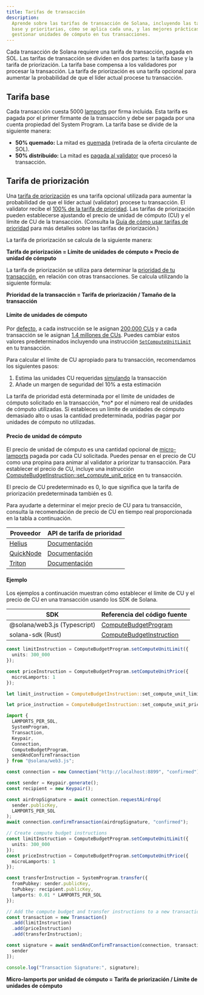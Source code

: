 ```yaml
---
title: Tarifas de transacción
description:
  Aprende sobre las tarifas de transacción de Solana, incluyendo las tarifas
  base y prioritarias, cómo se aplica cada una, y las mejores prácticas para
  gestionar unidades de cómputo en tus transacciones.
---
```


Cada transacción de Solana requiere una tarifa de transacción, pagada en SOL.
Las tarifas de transacción se dividen en dos partes: la tarifa base y la tarifa
de priorización. La tarifa base compensa a los validadores por procesar la
transacción. La tarifa de priorización es una tarifa opcional para aumentar la
probabilidad de que el líder actual procese tu transacción.

## Tarifa base

Cada transacción cuesta 5000 [lamports](/docs/references/terminology#lamport)
por firma incluida. Esta tarifa es pagada por el primer firmante de la
transacción y debe ser pagada por una cuenta propiedad del System Program. La
tarifa base se divide de la siguiente manera:

- **50% quemado:** La mitad es
  [quemada](https://github.com/anza-xyz/agave/blob/v2.1.13/sdk/fee-calculator/src/lib.rs#L70)
  (retirada de la oferta circulante de SOL).
- **50% distribuido:** La mitad es
  [pagada al validator](https://github.com/anza-xyz/agave/blob/e621336acad4f5d6e5b860eaa1b074b01c99253c/runtime/src/bank/fee_distribution.rs#L58-L62)
  que procesó la transacción.

## Tarifa de priorización

Una
[tarifa de priorización](https://github.com/anza-xyz/agave/blob/v2.2.14/compute-budget/src/compute_budget_limits.rs#L47-L48)
es una tarifa opcional utilizada para aumentar la probabilidad de que el líder
actual (validator) procese tu transacción. El validator recibe el
[100% de la tarifa de prioridad](https://github.com/solana-foundation/solana-improvement-documents/blob/main/proposals/0096-reward-collected-priority-fee-in-entirety.md).
Las tarifas de priorización pueden establecerse ajustando el precio de unidad de
cómputo (CU) y el límite de CU de la transacción. (Consulta la
[Guía de cómo usar tarifas de prioridad](/developers/guides/advanced/how-to-use-priority-fees)
para más detalles sobre las tarifas de priorización.)

La tarifa de priorización se calcula de la siguiente manera:

**Tarifa de priorización = Límite de unidades de cómputo × Precio de unidad de
cómputo**

La tarifa de priorización se utiliza para determinar la
[prioridad de tu transacción](https://github.com/anza-xyz/agave/blob/v2.2.14/core/src/banking_stage/transaction_scheduler/receive_and_buffer.rs#L646),
en relación con otras transacciones. Se calcula utilizando la siguiente fórmula:

**Prioridad de la transacción = Tarifa de priorización / Tamaño de la
transacción**

#### Límite de unidades de cómputo

Por
[defecto](https://github.com/anza-xyz/agave/blob/v2.1.13/compute-budget/src/compute_budget.rs#L149-L197),
a cada instrucción se le asignan
[200,000 CUs](https://github.com/anza-xyz/agave/blob/v2.1.13/compute-budget/src/compute_budget_limits.rs#L10)
y a cada transacción se le asignan
[1.4 millones de CUs](https://github.com/anza-xyz/agave/blob/v2.1.13/compute-budget/src/compute_budget_limits.rs#L14).
Puedes cambiar estos valores predeterminados incluyendo una instrucción
[`SetComputeUnitLimit`](https://github.com/anza-xyz/agave/blob/v2.1.13/sdk/src/compute_budget.rs#L42-L44)
en tu transacción.

Para calcular el límite de CU apropiado para tu transacción, recomendamos los
siguientes pasos:

1. Estima las unidades CU requeridas
   [simulando](/developers/guides/advanced/how-to-request-optimal-compute) la
   transacción
2. Añade un margen de seguridad del 10% a esta estimación

<Callout type="warn">
  La tarifa de prioridad está determinada por el límite de unidades de cómputo
  solicitado en la transacción, *no* por el número real de unidades de cómputo
  utilizadas. Si estableces un límite de unidades de cómputo demasiado alto o
  usas la cantidad predeterminada, podrías pagar por unidades de cómputo no
  utilizadas.
</Callout>

#### Precio de unidad de cómputo

El precio de unidad de cómputo es una cantidad opcional de
[micro-lamports](/docs/references/terminology#micro-lamports) pagada por cada CU
solicitada. Puedes pensar en el precio de CU como una propina para animar al
validator a priorizar tu transacción. Para establecer el precio de CU, incluye
una instrucción
[ComputeBudgetInstruction::set_compute_unit_price](https://github.com/anza-xyz/agave/blob/v2.1.13/sdk/src/compute_budget.rs#L48-L50)
en tu transacción.

<Callout>
  El precio de CU predeterminado es 0, lo que significa que la tarifa de
  priorización predeterminada también es 0.
</Callout>

Para ayudarte a determinar el mejor precio de CU para tu transacción, consulta
la recomendación de precio de CU en tiempo real proporcionada en la tabla a
continuación.

| Proveedor                               | API de tarifa de prioridad                                                        |
| --------------------------------------- | --------------------------------------------------------------------------------- |
| [Helius](https://www.helius.dev/)       | [Documentación](https://docs.helius.dev/solana-apis/priority-fee-api)             |
| [QuickNode](https://www.quicknode.com/) | [Documentación](https://marketplace.quicknode.com/add-on/solana-priority-fee)     |
| [Triton](https://triton.one/)           | [Documentación](https://docs.triton.one/chains/solana/improved-priority-fees-api) |

#### Ejemplo

Los ejemplos a continuación muestran cómo establecer el límite de CU y el precio
de CU en una transacción usando los SDK de Solana.

| SDK                          | Referencia del código fuente                                                                                                 |
| ---------------------------- | ---------------------------------------------------------------------------------------------------------------------------- |
| @solana/web3.js (Typescript) | [ComputeBudgetProgram](https://github.com/solana-foundation/solana-web3.js/blob/v1.98.0/src/programs/compute-budget.ts#L218) |
| solana-sdk (Rust)            | [ComputeBudgetInstruction](https://github.com/anza-xyz/agave/blob/v2.1.13/sdk/src/compute_budget.rs#L17-L31)                 |

<CodeTabs storage="compute-budget">

```ts !! title="Typescript"
const limitInstruction = ComputeBudgetProgram.setComputeUnitLimit({
  units: 300_000
});

const priceInstruction = ComputeBudgetProgram.setComputeUnitPrice({
  microLamports: 1
});
```

```rust !! title="Rust"
let limit_instruction = ComputeBudgetInstruction::set_compute_unit_limit(300_000);

let price_instruction = ComputeBudgetInstruction::set_compute_unit_price(1);
```

</CodeTabs>

<CodeTabs storage="compute-budget" flags="r">

```ts !! title="Typescript"
import {
  LAMPORTS_PER_SOL,
  SystemProgram,
  Transaction,
  Keypair,
  Connection,
  ComputeBudgetProgram,
  sendAndConfirmTransaction
} from "@solana/web3.js";

const connection = new Connection("http://localhost:8899", "confirmed");

const sender = Keypair.generate();
const recipient = new Keypair();

const airdropSignature = await connection.requestAirdrop(
  sender.publicKey,
  LAMPORTS_PER_SOL
);
await connection.confirmTransaction(airdropSignature, "confirmed");

// Create compute budget instructions
const limitInstruction = ComputeBudgetProgram.setComputeUnitLimit({
  units: 300_000
});
const priceInstruction = ComputeBudgetProgram.setComputeUnitPrice({
  microLamports: 1
});

const transferInstruction = SystemProgram.transfer({
  fromPubkey: sender.publicKey,
  toPubkey: recipient.publicKey,
  lamports: 0.01 * LAMPORTS_PER_SOL
});

// Add the compute budget and transfer instructions to a new transaction
const transaction = new Transaction()
  .add(limitInstruction)
  .add(priceInstruction)
  .add(transferInstruction);

const signature = await sendAndConfirmTransaction(connection, transaction, [
  sender
]);

console.log("Transaction Signature:", signature);
```

**Micro-lamports por unidad de cómputo = Tarifa de priorización / Límite de
unidades de cómputo**

</CodeTabs>
